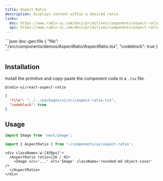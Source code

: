 ```yaml
---
title: Aspect Ratio
description: Displays content within a desired ratio.
links:
  doc: https://www.radix-ui.com/docs/primitives/components/aspect-ratio
  api: https://www.radix-ui.com/docs/primitives/components/aspect-ratio#api-reference
---
```


<ComponentPreview name='aspect-ratio'>
```json doc-gen:file
{
  "file": "./src/components/demos/AspectRatio/AspectRatio.tsx",
  "codeblock": true
}
```
</ComponentPreview>

## Installation

Install the primitive and copy-paste the component code in a `.tsx` file.

```package-install
@radix-ui/react-aspect-ratio
```

<div className='not-prose [&_figure]:max-h-[320px] [&_figure]:overflow-y-auto'>

```json doc-gen:file
{
  "file": "../../packages/ui/src/aspect-ratio.tsx",
  "codeblock": true
}
```

</div>

## Usage

```ts
import Image from 'next/image';

import { AspectRatio } from '~/components/ui/aspect-ratio';
```

```tsx
<div className='w-[450px]'>
  <AspectRatio ratio={16 / 9}>
    <Image src='...' alt='Image' className='rounded-md object-cover' />
  </AspectRatio>
</div>
```
